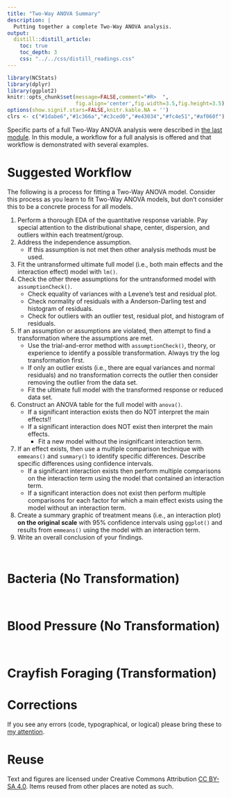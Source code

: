```yaml
---
title: "Two-Way ANOVA Summary"
description: |
  Putting together a complete Two-Way ANOVA analysis.
output:
  distill::distill_article:
    toc: true
    toc_depth: 3
    css: "../../css/distill_readings.css"
---
```


```r
library(NCStats)
library(dplyr)
library(ggplot2)
knitr::opts_chunk$set(message=FALSE,comment="#R>  ",
                      fig.align='center',fig.width=3.5,fig.height=3.5)
options(show.signif.stars=FALSE,knitr.kable.NA = '')
clrs <- c("#1dabe6","#1c366a","#c3ced0","#e43034","#fc4e51","#af060f")
```

Specific parts of a full Two-Way ANOVA analysis were described in [the last module](ANOVA2Analysis.html). In this module, a workflow for a full analysis is offered and that workflow is demonstrated with several examples.

# Suggested Workflow
The following is a process for fitting a Two-Way ANOVA model. Consider this process as you learn to fit Two-Way ANOVA models, but don't consider this to be a concrete process for all models.

1. Perform a thorough EDA of the quantitative response variable. Pay special attention to the distributional shape, center, dispersion, and outliers within each treatment/group.
1. Address the independence assumption.
    * If this assumption is not met then other analysis methods must be used.
1. Fit the untransformed ultimate full model (i.e., both main effects and the interaction effect) model with `lm()`.
1. Check the other three assumptions for the untransformed model with `assumptionCheck()`.
    * Check equality of variances with a Levene's test and residual plot.
    * Check normality of residuals with a Anderson-Darling test and histogram of residuals.
    * Check for outliers with an outlier test, residual plot, and histogram of residuals.
1. If an assumption or assumptions are violated, then attempt to find a transformation where the assumptions are met.
    * Use the trial-and-error method with `assumptionCheck()`, theory, or experience to identify a possible transformation. Always try the log transformation first.
    * If only an outlier exists (i.e., there are equal variances and normal residuals) and no transformation corrects the outlier then consider removing the outlier from the data set.
    * Fit the ultimate full model with the transformed response or reduced data set.
1. Construct an ANOVA table for the full model with `anova()`.
    * If a significant interaction exists then do NOT interpret the main effects!!
    * If a significant interaction does NOT exist then interpret the main effects.
        * Fit a new model without the insignificant interaction term.
1. If an effect exists, then use a multiple comparison technique with `emmeans()` and `summary()` to identify specific differences. Describe specific differences using confidence intervals.
    * If a significant interaction exists then perform multiple comparisons on the interaction term using the model that contained an interaction term.
    * If a significant interaction does not exist then perform multiple comparisons for each factor for which a main effect exists using the model without an interaction term.
1. Create a summary graphic of treatment means (i.e., an interaction plot) **on the original scale** with 95% confidence intervals using `ggplot()` and results from `emmeans()` using the model with an interaction term.
1. Write an overall conclusion of your findings.

&nbsp;

# Bacteria (No Transformation)


&nbsp;

# Blood Pressure (No Transformation)


&nbsp;

# Crayfish Foraging (Transformation)


# Corrections {.appendix}
If you see any errors (code, typographical, or logical) please bring these to [my attention](mailto:dogle@northland.edu).

# Reuse {.appendix}
Text and figures are licensed under Creative Commons Attribution [CC BY-SA 4.0](https://creativecommons.org/licenses/by-sa/4.0/). Items reused from other places are noted as such.
